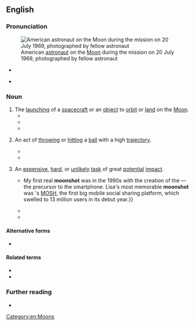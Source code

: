 {{also|moonshot}}

==English==
{{was wotd|2017|July|20}}

===Pronunciation===
[[File:Aldrin Apollo 11 (jha).jpg|thumb|American [[astronaut]] {{w|Buzz Aldrin}} on the [[Moon]] during the {{w|Apollo 11}} mission on 20 July 1969, photographed by fellow astronaut {{w|Neil A. Armstrong}}]]

* {{a|RP}} {{IPA|/ˈmuːn ʃɒt/|lang=en}}
* {{a|GA}} {{IPA|/ˈmuːn ʃɑt/|lang=en}}

===Noun===
{{en-noun}}

# The [[launching]] of a [[spacecraft]] or an [[object#Noun|object]] to [[orbit#Verb|orbit]] or [[land#Verb|land]] on the [[Moon]].
#* {{quote-journal|author=Dan Q. Posin|title=An Eye on Space|editor=Roderick M. Grant|magazine={{w|Popular Mechanics}}|location=Chicago, Ill.|publisher=Popular Mechanics Company|month=December|year=1959|volume=112|issue=6|page=70|pageurl=https://books.google.com/books?id=8OUDAAAAMBAJ&pg=PA70|issn=0736-993X|oclc=613325117|passage=There will be many shots at the moon. Our nearest neighbor in the heavens patiently revolves around the earth, waiting for us to learn its secrets. What kind of '''moon shots''' can we use to find the answers to those secrets?}}
#* {{quote-book|author=Michael D’Antonio|title=A Ball, a Dog, and a Monkey: 1957, the Space Race Begins|location=New York, N.Y.|publisher={{w|Simon & Schuster}}|year=2007|isbn=978-0-7432-9431-7|passage=The first Air Force '''Moon shot''' would be attempted in August [1958] with {{w|Thor-Able}}, carrying a satellite called ''{{w|Pioneer 0}}'', which was rigged to send infrared photos and radiation readings back to Earth.}}
#* {{quote-journal|author=Samantha Masunaga|author2=Russ Mitchell|title=SpaceX plans to send two private astronauts to circle the moon&nbsp;– on their own dime|newspaper=Los Angeles Times|url=http://www.latimes.com/business/la-fi-spacex-announcement-20170227-story.html|archiveurl=https://web-beta.archive.org/web/20170406064522/http://www.latimes.com/business/la-fi-spacex-announcement-20170227-story.html|archivedate=6 April 2017|date=27 February 2017|passage=The weeklong '''moon shot''' would make a close flyby of the moon's surface, "go quite a bit further out into deep space" and then loop back to Earth, [[w:Elon Musk|[Elon] Musk]] said. The spacecraft will not try to land on the surface of the moon.}}
# {{lb|en|sports}} An act of [[throw#Verb|throwing]] or [[hit#Verb|hitting]] a [[ball#Noun|ball]] with a high [[trajectory]].
#* {{quote-book|author=David S. Nuttall|chapter=Coming of Age|title=Mickey Mantle’s Greatest Hits|location=New York, N.Y.|publisher=S.P.I. Books|year=1998|page=66|pageurl=https://books.google.com/books?id=8r66SWRzK3kC&pg=PA66|isbn=978-1-56171-974-7|passage=[[w:Mickey Mantle|[Mickey] Mantle]] pounds out a '''moon shot''' in this night contest when he slams the [base]ball against the left-center facing of the second deck at {{w|Comiskey Park}}.}}
#* {{quote-book|author=Alan Eisenstock|chapter=Injured Reserve|title=Ten on Sunday: The Secret Life of Men|location=New York, N.Y.|publisher=[[w:Atria Publishing Group|Atria Books]]|year=2003|page=220|pageurl=https://books.google.com/books?id=6MDfWKa84zMC&pg=PA220|isbn=978-0-7434-8202-8|passage=I launch a '''moon shot'''. The [basket]ball sails up toward the hoop in slow motion. After what feels like an hour, the ball arcs downward and swishes in. The guys turn to me and applaud.}}
# {{lb|en|figuratively}} An [[expensive]], [[hard]], or [[unlikely]] [[task#Noun|task]] of great [[potential]] [[impact#Noun|impact]].
#* {{quote-book|author=Lisa Goldman|author2=Kate Purmal|author3=Anne Janzer|chapter=Preface|title=The Moonshot Effect: Disrupting Business as Usual|location=[Austin, Tx.]|publisher=Wynnefield Business Press|year=2016|isbn=978-0-9729643-1-9|passage=We defined a '''moonshot''' as a complex, large-scale objective that can be accomplished only when teams abandon "business as usual." '''Moonshots''' require significant breakthroughs in attitude, innovation, leadership, processes, management, and technology. They demand extraordinary execution and are often marked by seemingly unrealistic time lines. {{...}} My first real '''moonshot''' was in the 1990s with the creation of the {{w|PalmPilot}}—the precursor to the smartphone. Lisa's most memorable '''moonshot''' was {{w|Nokia}}'s [[w:MOSH (Nokia)|MOSH]], the first big mobile social sharing platform, which swelled to 13 million users in its debut year.}}
#* {{quote-journal|author=Nicky Woolf|title=Alphabet’s revenue up to $21.5bn off the back of mobile and video ads|url=https://www.theguardian.com/technology/2016/jul/28/alphabet-earnings-revenue-up-google-mobile-advertising|archiveurl=https://web.archive.org/web/20170301173403/https://www.theguardian.com/technology/2016/jul/28/alphabet-earnings-revenue-up-google-mobile-advertising|archivedate=1 March 2017|newspaper={{w|The Guardian}}|location=London|date=28 July 2016|passage=Revenue at Alphabet's Other Bets division&nbsp;– which includes broadband business Google Fiber, home automation products Nest, self-driving cars and X, the research facility that works on "'''moon shot'''" ventures&nbsp;– rose 150% to $185m, while operating losses widened to $859m.}}
#* {{quote-journal|title=Editorial October 11 2016|url=http://www.illawarramercury.com.au/story/4218925/another-victory-in-the-world-war-on-cancer/|archiveurl=https://web.archive.org/web/20161213203318/http://www.illawarramercury.com.au/story/4218925/another-victory-in-the-world-war-on-cancer/|archivedate=13 December 2016|newspaper={{w|Illawarra Mercury}}|location=Wollongong, N.S.W.|date=10 October 2016|passage=In the US, Vice President {{w|Joe Biden}} has been labelled as the "Cancer Advocate in Chief", charged in that country by President [[w:Barack Obama|[Barack] Obama]] with leading the fight to find a cure after losing his son to brain cancer last year. Biden has related the fight to find a cure to the quest to land man on the moon. "I believe that we need a '''moon shot''' in this country to cure cancer," he said.}}

====Alternative forms====
* {{l|en|moonshot}}

====Related terms====
* {{l|en|shoot the moon}}
* {{l|en|pipe dream}}

===Further reading===
* {{pedia|moonshot|moonshot (disambiguation)}}

[[Category:en:Moons]]